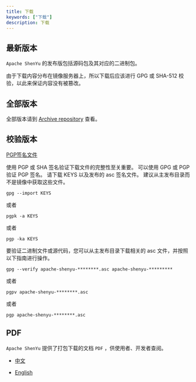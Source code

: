 ```yaml
---
title: 下载
keywords: ["下载"]
description: 下载
---
```



## 最新版本

`Apache ShenYu` 的发布版包括源码包及其对应的二进制包。

由于下载内容分布在镜像服务器上，所以下载后应该进行 GPG 或 SHA-512 校验，以此来保证内容没有被篡改。

<DownloadCompoent />

## 全部版本

全部版本请到 [Archive repository](https://archive.apache.org/dist/shenyu/) 查看。

## 校验版本

[PGP签名文件](https://downloads.apache.org/shenyu/KEYS)

使用 PGP 或 SHA 签名验证下载文件的完整性至关重要。
可以使用 GPG 或 PGP 验证 PGP 签名。
请下载 KEYS 以及发布的 asc 签名文件。
建议从主发布目录而不是镜像中获取这些文件。

```shell
gpg --import KEYS
```

或者

```shell
pgpk -a KEYS
```

或者

```shell
pgp -ka KEYS
```

要验证二进制文件或源代码，您可以从主发布目录下载相关的 asc 文件，并按照以下指南进行操作。

```shell
gpg --verify apache-shenyu-********.asc apache-shenyu-*********
```

或者

```shell
pgpv apache-shenyu-********.asc
```

或者

```shell
pgp apache-shenyu-********.asc
```

## PDF

`Apache ShenYu` 提供了打包下载的文档 `PDF` ，供使用者、开发者查阅。

* [中文](https://shenyu.apache.org/pdf/apache_shenyu_docs_zh.pdf)

* [English](https://shenyu.apache.org/pdf/apache_shenyu_docs_en.pdf)

